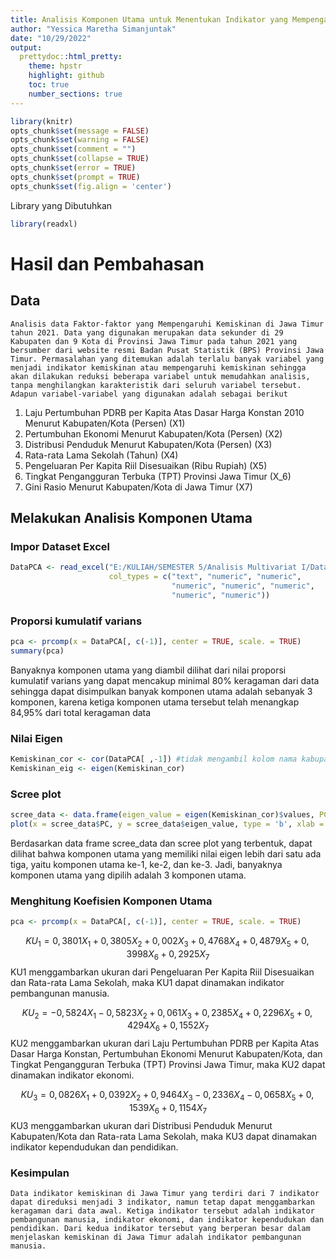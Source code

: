 ---
title: Analisis Komponen Utama untuk Menentukan Indikator yang Mempengaruhi Kemiskinan di Jawa Timur tahun 2021 
author: "Yessica Maretha Simanjuntak"
date: "10/29/2022"
output:
  prettydoc::html_pretty:
    theme: hpstr
    highlight: github
    toc: true
    number_sections: true
---

```{r include=FALSE}
library(knitr)
opts_chunk$set(message = FALSE)
opts_chunk$set(warning = FALSE)
opts_chunk$set(comment = "")
opts_chunk$set(collapse = TRUE)
opts_chunk$set(error = TRUE)
opts_chunk$set(prompt = TRUE)
opts_chunk$set(fig.align = 'center')
```

Library yang Dibutuhkan
```{r}
library(readxl)
```

# Hasil dan Pembahasan
## Data
    Analisis data Faktor-faktor yang Mempengaruhi Kemiskinan di Jawa Timur tahun 2021. Data yang digunakan merupakan data sekunder di 29 Kabupaten dan 9 Kota di Provinsi Jawa Timur pada tahun 2021 yang bersumber dari website resmi Badan Pusat Statistik (BPS) Provinsi Jawa Timur. Permasalahan yang ditemukan adalah terlalu banyak variabel yang menjadi indikator kemiskinan atau mempengaruhi kemiskinan sehingga akan dilakukan reduksi beberapa variabel untuk memudahkan analisis, tanpa menghilangkan karakteristik dari seluruh variabel tersebut. Adapun variabel-variabel yang digunakan adalah sebagai berikut 
1. Laju Pertumbuhan PDRB per Kapita Atas Dasar Harga Konstan 2010 Menurut Kabupaten/Kota (Persen) (X1)
2. Pertumbuhan Ekonomi Menurut Kabupaten/Kota (Persen)  (X2)
3. Distribusi Penduduk Menurut Kabupaten/Kota (Persen) (X3)
4. Rata-rata Lama Sekolah (Tahun) (X4)
5. Pengeluaran Per Kapita Riil Disesuaikan (Ribu Rupiah) (X5)
6. Tingkat Pengangguran Terbuka (TPT) Provinsi Jawa Timur (X_6)
7. Gini Rasio Menurut Kabupaten/Kota di Jawa Timur (X7)

## Melakukan Analisis Komponen Utama
### Impor Dataset Excel
```{r}
DataPCA <- read_excel("E:/KULIAH/SEMESTER 5/Analisis Multivariat I/Data Indikator Kemiskinan Jawa Timur.xlsx", 
                      col_types = c("text", "numeric", "numeric", 
                                    "numeric", "numeric", "numeric", 
                                    "numeric", "numeric"))
```

### Proporsi kumulatif varians
```{r}
pca <- prcomp(x = DataPCA[, c(-1)], center = TRUE, scale. = TRUE)
summary(pca)
```
Banyaknya komponen utama yang diambil dilihat dari nilai proporsi kumulatif varians yang  dapat mencakup minimal 80% keragaman dari data sehingga dapat disimpulkan banyak komponen utama adalah sebanyak 3 komponen, karena ketiga komponen utama tersebut telah menangkap 84,95% dari total keragaman data

### Nilai Eigen
```{r}
Kemiskinan_cor <- cor(DataPCA[ ,-1]) #tidak mengambil kolom nama kabupaten/kota
Kemiskinan_eig <- eigen(Kemiskinan_cor)
```

### Scree plot
```{r}
scree_data <- data.frame(eigen_value = eigen(Kemiskinan_cor)$values, PC = 1:7)
plot(x = scree_data$PC, y = scree_data$eigen_value, type = 'b', xlab = 'Komponen Utama ke-', ylab = 'Varians (Nilai Eigen)', main = 'Scree Plot')
```

Berdasarkan data frame scree_data dan scree plot yang terbentuk, dapat dilihat bahwa komponen utama yang memiliki nilai eigen lebih dari satu ada tiga, yaitu komponen utama  ke-1, ke-2, dan ke-3. Jadi, banyaknya komponen utama yang dipilih adalah 3 komponen utama.

### Menghitung Koefisien Komponen Utama
```{r}
pca <- prcomp(x = DataPCA[, c(-1)], center = TRUE, scale. = TRUE)
```
$$
KU_1 = 0,3801 X_1+ 0,3805 X_2+0,002 X_3+0,4768 X_4+0,4879 X_5+0,3998 X_6+0,2925 X_7 
$$
KU1 menggambarkan ukuran dari Pengeluaran Per Kapita Riil Disesuaikan dan Rata-rata Lama Sekolah, maka KU1 dapat dinamakan indikator pembangunan manusia.

$$
KU_2 = -0,5824 X_1-0,5823 X_2+0,061 X_3+0,2385 X_4+0,2296 X_5+0,4294 X_6+0,1552 X_7
$$
KU2 menggambarkan ukuran dari Laju Pertumbuhan PDRB per Kapita Atas Dasar Harga Konstan, Pertumbuhan Ekonomi Menurut Kabupaten/Kota, dan Tingkat Pengangguran Terbuka (TPT) Provinsi Jawa Timur, maka KU2 dapat dinamakan indikator ekonomi.

$$
KU_3 = 0,0826 X_1+0,0392 X_2+0,9464 X_3-0,2336 X_4-0,0658 X_5+0,1539 X_6+0,1154 X_7
$$
KU3 menggambarkan ukuran dari Distribusi Penduduk Menurut Kabupaten/Kota dan Rata-rata Lama Sekolah, maka KU3 dapat dinamakan indikator kependudukan dan pendidikan.

### Kesimpulan 
    Data indikator kemiskinan di Jawa Timur yang terdiri dari 7 indikator dapat direduksi menjadi 3 indikator, namun tetap dapat menggambarkan keragaman dari data awal. Ketiga indikator tersebut adalah indikator pembangunan manusia, indikator ekonomi, dan indikator kependudukan dan pendidikan. Dari kedua indikator tersebut yang berperan besar dalam menjelaskan kemiskinan di Jawa Timur adalah indikator pembangunan manusia.
